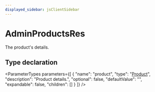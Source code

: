 ```yaml
---
displayed_sidebar: jsClientSidebar
---
```



# AdminProductsRes

The product's details.

## Type declaration

<ParameterTypes parameters={[
  {
    "name": "product",
    "type": "[Product](../classes/internal.Product.mdx)",
    "description": "Product details.",
    "optional": false,
    "defaultValue": "",
    "expandable": false,
    "children": []
  }
]} />
